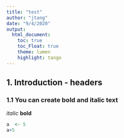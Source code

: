 ```yaml
---
title: "test"
author: "jtang"
date: "9/4/2020"
output:
  html_document:
    toc: true
    toc_Float: true
    theme: lumen
    highlight: tango
---
```


## 1. Introduction - headers

### 1.1 You can create bold and italic text
*italic*
**bold**

```r

a  <- 5
a+5

```